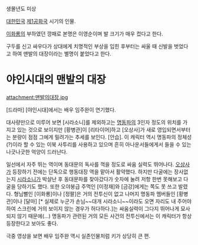 생몰년도 미상

[[대한민국]] [[제1공화국]] 시기의 인물.

[[이화룡]]의 부하였던 깡패로 본명은 이영순이며 발 크기가 매우 컸다고 한다.

구두를 신고 싸우다가 상대에게 치명적인 부상을 입힌 후부터는 싸울 때 신발을 벗었다고 하여 맨발의 대장이라는 별명이 붙었다고 한다.

= 야인시대의 맨발의 대장 =
attachment:맨발의대장.jpg

[드라마] [야인시대]에서는 배우 임주완이 연기했다.

대사량만으로 미루어 보면 [시라소니]를 제외하고는 [[명동]]파의 3인자 정도의 위치를 가지고 있는 것으로 보이지만 [황병관]이 [리타이어]하고 [오상사]가 새로 영입되면서부터는 분량이 점점 그에게 밀려가는 추세를 보인다. [안습]. 이 캐릭터 역시 명동파의 정체성(?)이라 할 수 있는 이북 사투리를 사용하고 있으며 흔히 아나운서들에게서 들을 수 있는 나긋나긋한 억양이 드러난다.

일선에서 자주 뛰는 역이며 동대문의 독사를 꺽을 정도로 싸움 실력도 뛰어나다. [[오상사]]가 등장하기 전에는 단독으로 행동대장 역을 맡아서 활약했다. 하지만 다굴에는 장사없는지 [[시라소니]]가 박살난 후 동대문파를 찾아갔다가 숫자에 눌려 저항 한번 못해보고 다굴을 당하기도 했다. 또한 오야붕급 주먹인 [이정재]와 [금강]에게는 쪽도 못 쓰고 발렸다. 형님뻘인 [이화룡]이나 [정팔]은 거의 전투신이 없고 나머지 명동파 멤버들인 [황병관]이나 [달마] [* 실제로 누군가 손님~~대개 시라소니~~이라도 오면 자리도 내 주어야 하여 스크린에 거의 보이지 않는 경우가 허다하다.]는 싸움실력이 그다지 뛰어나게 묘사되지 않기 때문에(...) 명동파가 관련된 거의 모든 사건의 전투신에서는 이 캐릭터가 항상 등장한다고 보아도 좋다. 

극중 영상을 보면 배우 임주완 역시 실존인물처럼 키가 상당히 큰 편.
